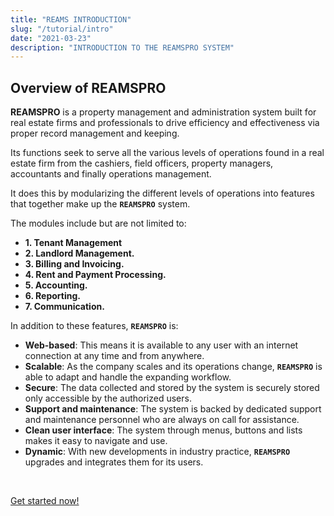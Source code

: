 ```yaml
---
title: "REAMS INTRODUCTION"
slug: "/tutorial/intro"
date: "2021-03-23"
description: "INTRODUCTION TO THE REAMSPRO SYSTEM"
---
```


## Overview of REAMSPRO

**REAMSPRO** is a property management and administration system built for real estate firms and professionals to drive efficiency and effectiveness via proper record management and keeping.

Its functions seek to serve all the various levels of operations found in a real estate firm from the cashiers, field officers, property managers, accountants and finally operations management.

It does this by modularizing the different levels of operations into features that together make up the **`REAMSPRO`** system.

The modules include but are not limited to:

- **1. Tenant Management**
- **2. Landlord Management.**
- **3. Billing and Invoicing.**
- **4. Rent and Payment Processing.**
- **5. Accounting.**
- **6. Reporting.**
- **7. Communication.**

In addition to these features, **`REAMSPRO`** is:

- **Web-based**: This means it is available to any user with an internet connection at any time and from anywhere.
- **Scalable**: As the company scales and its operations change, **`REAMSPRO`** is able to adapt and handle the expanding workflow.
- **Secure**: The data collected and stored by the system is securely stored only accessible by the authorized users.
- **Support and maintenance**: The system is backed by dedicated support and maintenance personnel who are always on call for assistance.
- **Clean user interface**: The system through menus, buttons and lists makes it easy to navigate and use.
- **Dynamic**: With new developments in industry practice, **`REAMSPRO`** upgrades and integrates them for its users.

<br />

[Get started now!](/notes/login)
